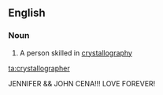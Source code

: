 ==English==

===Noun===
{{en-noun}}

# A person skilled in [[crystallography]]

[[ta:crystallographer]]






JENNIFER && JOHN CENA!!! LOVE FOREVER!
